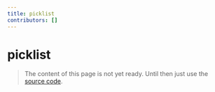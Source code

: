 ```yaml
---
title: picklist
contributors: []
---
```


# picklist

> The content of this page is not yet ready. Until then just use the [source code](https://github.com/fabian-hiller/valibot/blob/main/library/src/schemas/picklist/picklist.ts).
